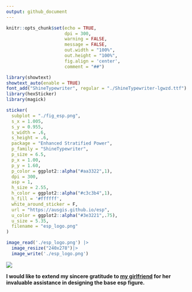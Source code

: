```yaml
---
output: github_document
---
```


```r
knitr::opts_chunk$set(echo = TRUE,
                      dpi = 300,
                      warning = FALSE,
                      message = FALSE,
                      out.width = "100%",
                      out.height = "100%",
                      fig.align = 'center',
                      comment = "##")
```

```r
library(showtext)
showtext_auto(enable = TRUE)
font_add("ShineTypewriter", regular = "./ShineTypewriter-lgwzd.ttf")
library(hexSticker)
library(magick)

sticker(
  subplot = "./fig_esp.png",
  s_x = 1.005,
  s_y = 0.955,
  s_width = .6,
  s_height = .6,
  package = "Enhanced Stratified Power",
  p_family = "ShineTypewriter",
  p_size = 6.5,
  p_x = 1.00,
  p_y = 1.60,
  p_color = ggplot2::alpha("#aa3322",1),
  dpi = 300,
  asp = 1,
  h_size = 2.55,
  h_color = ggplot2::alpha("#c3c3b4",1),
  h_fill = '#ffffff',
  white_around_sticker = F,
  url = "https://ausgis.github.io/esp",
  u_color = ggplot2::alpha("#3e3221",.75),
  u_size = 5.35,
  filename = "esp_logo.png"
)

image_read('./esp_logo.png') |> 
  image_resize("240x278")|> 
  image_write('./esp_logo.png')
```


![](./esp_logo.png)

**I would like to extend my sincere gratitude to [my girlfriend](https://github.com/layeyo) for her invaluable assistance in designing the base esp figure.**
